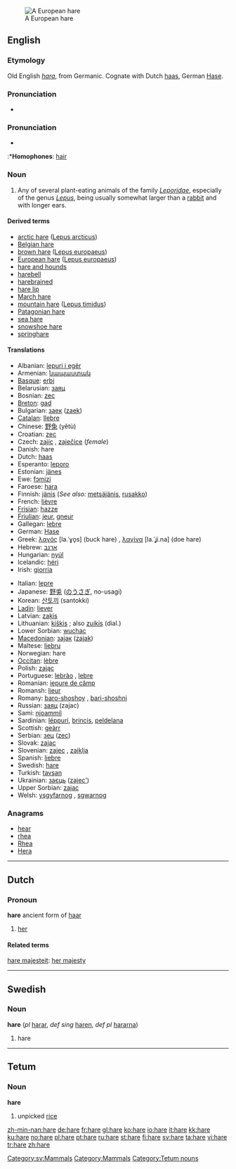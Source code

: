 [[Image:Feldhase.jpg|thumb|A European hare]]
==English==
{{wikipedia}}

===Etymology===
Old English ''[[hara]]'', from Germanic.  Cognate with Dutch [[haas]], German [[Hase]].

===Pronunciation===
*{{audio|en-us-hare.ogg|Audio (US)}}

===Pronunciation===
*{{IPA|/heə/}}
:*'''Homophones''': [[hair]]

===Noun===
{{en-noun}}

# Any of several plant-eating animals of the family ''[[Leporidae]]'', especially of the genus ''[[Lepus]]'', being usually somewhat larger than a [[rabbit]] and with longer ears.

====Derived terms====
*[[arctic hare]] ([[w:Arctic hare|Lepus arcticus]])
*[[Belgian hare]]
*[[brown hare]] ([[w:European hare|Lepus europaeus]])
*[[European hare]] ([[w:European hare|Lepus europaeus]])
*[[hare and hounds]]
*[[harebell]]
*[[harebrained]]
*[[hare lip]]
*[[March hare]]
*[[mountain hare]] ([[w:Mountain hare|Lepus timidus]])
*[[Patagonian hare]]
*[[sea hare]]
*[[snowshoe hare]]
*[[springhare]]

====Translations====
{{trans-top|hare}}
*Albanian: [[lepuri i egër]]
*Armenian: [[նապաստակ]]
*[[Basque]]: [[erbi]]
*Belarusian: [[заяц]]
*Bosnian: [[zec]]
*[[Breton]]: [[gad]]
*Bulgarian: [[заек]] ([[zaek]])
*[[Catalan]]: [[llebre]]
*Chinese: [[野兔]] (yětù)
*Croatian: [[zec]]
*Czech: [[zajíc]] {{m}}, [[zaječice]] {{f}} (''female'')
*Danish: hare {{c}}
*Dutch: [[haas]] {{m}}
*Esperanto: [[leporo]]
*Estonian: [[jänes]]
*Ewe: [[fɔmizi]] {{n}}
*Faroese: [[hara]]
*Finnish: [[jänis]] (''See also:'' [[metsäjänis]], [[rusakko]])
*French: [[lièvre]] {{m}}
*[[Frisian]]: [[hazze]]
*[[Friulian]]: [[jeur]], [[gneur]]
*Gallegan: [[lebre]]
*German: [[Hase]] {{m}}
*Greek: [[λαγός]] [la.ˈɣo̞s] (buck hare) {{m}}, [[λαγίνα]] [la.ˈʝi.na] (doe hare) {{f}}
*Hebrew: [[:he:ארנב|ארנב]]
*Hungarian: [[nyúl]]
*Icelandic: [[héri]]
*Irish: [[giorria]]
{{trans-mid}}
*Italian: [[lepre]] {{f}}
*Japanese: [[野兎]] ([[のうさぎ]], no-usagi) <!--"o" and "u" are separate -->
*Korean: [[산토끼]] (santokki)
*[[Ladin]]: [[liever]]
*Latvian: [[zaķis]]
*Lithuanian: [[kiškis]] {{m}}; also [[zuikis]] {{m}} (dial.)
*Lower Sorbian: [[wuchac]]
*[[Macedonian]]: [[заjак]] ([[zajak]])
*Maltese: [[liebru]]
*Norwegian: hare {{m}}
*[[Occitan]]: [[lèbre]]
*Polish: [[zając]]
*Portuguese: [[lebrão]] {{m}}, [[lebre]] {{f}}
*Romanian: [[iepure de câmp]]
*Romansh: [[lieur]]
*Romany: [[baro-shoshoy]] {{m}}, [[bari-shoshni]] {{f}}
*Russian: [[заяц]] (zajac)
*Sami: [[njoammil]]
*Sardinian: [[léppuri]], [[brincis]], [[peldelana]]
*Scottish: [[geàrr]]
*Serbian: [[зец]] ([[zec]])
*Slovak: [[zajac]]
*Slovenian: [[zajec]] {{m}}, [[zajklja]] {{f}}
*Spanish: [[liebre]] {{m}}
*Swedish: [[hare#Swedish|hare]] {{c}}
*Turkish: [[tavşan]]
*Ukrainian: [[заєць]] ([[zajec']])
*Upper Sorbian: [[zajac]]
*Welsh: [[ysgyfarnog]] {{f}}, [[sgwarnog]] {{f}}
{{trans-bottom}}

===Anagrams===
*[[hear]]
*[[rhea]]
*[[Rhea]]
*[[Hera]]

----

==Dutch==

===Pronoun===
'''hare''' ancient form of [[haar]]

# [[her]]

====Related terms====
[[hare majesteit]]: [[her majesty]]

----

==Swedish==

===Noun===
'''hare''' {{c}} (''pl'' [[harar]], ''def sing'' [[haren]], ''def pl'' [[hararna]])

# hare

[[Category:sv:Mammals]]

----

==Tetum==

===Noun===
'''hare'''

# unpicked [[rice]]

[[Category:Mammals]]
[[Category:Tetum nouns]]

[[zh-min-nan:hare]]
[[de:hare]]
[[fr:hare]]
[[gl:hare]]
[[ko:hare]]
[[io:hare]]
[[it:hare]]
[[kk:hare]]
[[ku:hare]]
[[no:hare]]
[[pl:hare]]
[[pt:hare]]
[[ru:hare]]
[[st:hare]]
[[fi:hare]]
[[sv:hare]]
[[ta:hare]]
[[vi:hare]]
[[tr:hare]]
[[zh:hare]]